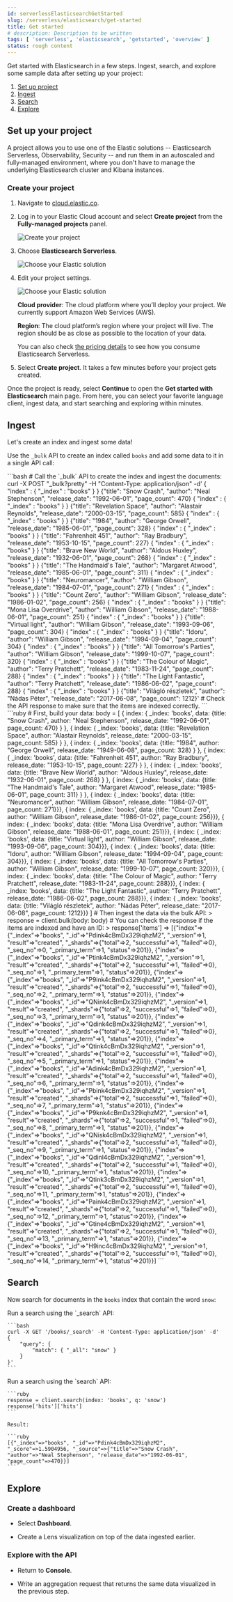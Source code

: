 ```yaml
---
id: serverlessElasticsearchGetStarted
slug: /serverless/elasticsearch/get-started
title: Get started
# description: Description to be written
tags: [ 'serverless', 'elasticsearch', 'getstarted', 'overview' ]
status: rough content
---
```



<RoughContent />

Get started with Elasticsearch in a few steps.
Ingest, search, and explore some sample data after setting up your project:

1. [Set up project](#set-up-project)
2. [Ingest](#ingest)
3. [Search](#search)
4. [Explore](#explore)

## Set up your project

A project allows you to use one of the Elastic solutions -- Elasticsearch Serverless, Observability, Security -- and run them in an autoscaled and fully-managed environment, where you don't have to manage the underlying Elasticsearch cluster and Kibana instances.

### Create your project

1. Navigate to [cloud.elastic.co](https://cloud.elastic.co/).

1. Log in to your Elastic Cloud account and select **Create project** from the **Fully-managed projects** panel.

   ![Create your project](images/gs-create-project.png)

2. Choose **Elasticsearch Serverless**.

   ![Choose your Elastic solution](images/gs-choose-solution.png)

3. Edit your project settings.

   ![Choose your Elastic solution](images/gs-project-settings.png)

   **Cloud provider**: The cloud platform where you’ll deploy your project. We currently support Amazon Web Services (AWS).

   **Region**: The cloud platform’s region where your project will live. The region should be as close as possible to the location of your data.

   You can also check [the pricing details](https://cloud.elastic.co/pricing) to see how you consume Elasticsearch Serverless.

4. Select **Create project**. It takes a few minutes before your project gets created. 

Once the project is ready, select **Continue** to open the **Get started with Elasticsearch** main page. From here, you can select your favorite language client, ingest data, and start searching and exploring within minutes.

## Ingest

Let's create an index and ingest some data!

Use the `_bulk` API to create an index called `books` and add some data to it in 
a single API call:

<DocTabs> 
  <DocTab name="curl">
    ```bash
    # Call the `_bulk` API to create the index and ingest the documents:
    curl -X POST "_bulk?pretty" -H "Content-Type: application/json" -d'
    { "index" : { "_index" : "books" } }
    {"title": "Snow Crash", "author": "Neal Stephenson", "release_date": "1992-06-01", "page_count": 470}
    { "index" : { "_index" : "books" } }
    {"title": "Revelation Space", "author": "Alastair Reynolds", "release_date": "2000-03-15", "page_count": 585}
    { "index" : { "_index" : "books" } }
    {"title": "1984", "author": "George Orwell", "release_date": "1985-06-01", "page_count": 328}
    { "index" : { "_index" : "books" } }
    {"title": "Fahrenheit 451", "author": "Ray Bradbury", "release_date": "1953-10-15", "page_count": 227}
    { "index" : { "_index" : "books" } }
    {"title": "Brave New World", "author": "Aldous Huxley", "release_date": "1932-06-01", "page_count": 268}
    { "index" : { "_index" : "books" } }
    {"title": "The Handmaid's Tale", "author": "Margaret Atwood", "release_date": "1985-06-01", "page_count": 311}
    { "index" : { "_index" : "books" } }
    {"title": "Neuromancer", "author": "William Gibson", "release_date": "1984-07-01", "page_count": 271}
    { "index" : { "_index" : "books" } }
    {"title": "Count Zero", "author": "William Gibson", "release_date": "1986-01-02", "page_count": 256}
    { "index" : { "_index" : "books" } }
    {"title": "Mona Lisa Overdrive", "author": "William Gibson", "release_date": "1988-06-01", "page_count": 251}
    { "index" : { "_index" : "books" } }
    {"title": "Virtual light", "author": "William Gibson", "release_date": "1993-09-06", "page_count": 304}
    { "index" : { "_index" : "books" } }
    {"title": "Idoru", "author": "William Gibson", "release_date": "1994-09-04", "page_count": 304}
    { "index" : { "_index" : "books" } }
    {"title": "All Tomorrow's Parties", "author": "William Gibson", "release_date": "1999-10-07", "page_count": 320}
    { "index" : { "_index" : "books" } }
    {"title": "The Colour of Magic", "author": "Terry Pratchett", "release_date": "1983-11-24", "page_count": 288}
    { "index" : { "_index" : "books" } }
    {"title": "The Light Fantastic", "author": "Terry Pratchett", "release_date": "1986-06-02", "page_count": 288}
    { "index" : { "_index" : "books" } }
    {"title": "Világló részletek", "author": "Nádas Péter", "release_date": "2017-06-08", "page_count": 1212}'
    # Check the API response to make sure that the items are indexed correctly.
    ```
  </DocTab>
  <DocTab name="Ruby">
    ```ruby
    # First, build your data:
    body = [
    { index: { _index: 'books', data: {title: "Snow Crash", author: "Neal Stephenson", release_date: "1992-06-01", page_count: 470} } },
    { index: { _index: 'books', data: {title: "Revelation Space", author: "Alastair Reynolds", release_date: "2000-03-15", page_count: 585} } },
    { index: { _index: 'books', data: {title: "1984", author: "George Orwell", release_date: "1949-06-08", page_count: 328} } },
    { index: { _index: 'books', data: {title: "Fahrenheit 451", author: "Ray Bradbury", release_date: "1953-10-15", page_count: 227} } },
    { index: { _index: 'books', data: {title: "Brave New World", author: "Aldous Huxley", release_date: "1932-06-01", page_count: 268} } },
    { index: { _index: 'books', data: {title: "The Handmaid's Tale", author: "Margaret Atwood", release_date: "1985-06-01", page_count: 311} } },
    { index: { _index: 'books', data: {title: "Neuromancer", author: "William Gibson", release_date: "1984-07-01", page_count: 271}}},
    { index: { _index: 'books', data: {title: "Count Zero", author: "William Gibson", release_date: "1986-01-02", page_count: 256}}},
    { index: { _index: 'books', data: {title: "Mona Lisa Overdrive", author: "William Gibson", release_date: "1988-06-01", page_count: 251}}},
    { index: { _index: 'books', data: {title: "Virtual light", author: "William Gibson", release_date: "1993-09-06", page_count: 304}}},
    { index: { _index: 'books', data: {title: "Idoru", author: "William Gibson", release_date: "1994-09-04", page_count: 304}}},
    { index: { _index: 'books', data: {title: "All Tomorrow's Parties", author: "William Gibson", release_date: "1999-10-07", page_count: 320}}},
    { index: { _index: 'books', data: {title: "The Colour of Magic", author: "Terry Pratchett", release_date: "1983-11-24", page_count: 288}}},
    { index: { _index: 'books', data: {title: "The Light Fantastic", author: "Terry Pratchett", release_date: "1986-06-02", page_count: 288}}},
    { index: { _index: 'books', data: {title: "Világló részletek", author: "Nádas Péter", release_date: "2017-06-08", page_count: 1212}}}
    ]
    # Then ingest the data via the bulk API:
    > response = client.bulk(body: body)
    # You can check the response if the items are indexed and have an ID:
    > response['items']
    =>
    [{"index"=>{"_index"=>"books", "_id"=>"Pdink4cBmDx329iqhzM2", "_version"=>1, "result"=>"created", "_shards"=>{"total"=>2, "successful"=>1, "failed"=>0}, "_seq_no"=>0, "_primary_term"=>1, "status"=>201}},
      {"index"=>{"_index"=>"books", "_id"=>"Ptink4cBmDx329iqhzM2", "_version"=>1, "result"=>"created", "_shards"=>{"total"=>2, "successful"=>1, "failed"=>0}, "_seq_no"=>1, "_primary_term"=>1, "status"=>201}},
      {"index"=>{"_index"=>"books", "_id"=>"P9ink4cBmDx329iqhzM2", "_version"=>1, "result"=>"created", "_shards"=>{"total"=>2, "successful"=>1, "failed"=>0}, "_seq_no"=>2, "_primary_term"=>1, "status"=>201}},
      {"index"=>{"_index"=>"books", "_id"=>"QNink4cBmDx329iqhzM2", "_version"=>1, "result"=>"created", "_shards"=>{"total"=>2, "successful"=>1, "failed"=>0}, "_seq_no"=>3, "_primary_term"=>1, "status"=>201}},
      {"index"=>{"_index"=>"books", "_id"=>"Qdink4cBmDx329iqhzM2", "_version"=>1, "result"=>"created", "_shards"=>{"total"=>2, "successful"=>1, "failed"=>0}, "_seq_no"=>4, "_primary_term"=>1, "status"=>201}},
      {"index"=>{"_index"=>"books", "_id"=>"Qtink4cBmDx329iqhzM2", "_version"=>1, "result"=>"created", "_shards"=>{"total"=>2, "successful"=>1, "failed"=>0}, "_seq_no"=>5, "_primary_term"=>1, "status"=>201}},
      {"index"=>{"_index"=>"books", "_id"=>"Adink4cBmDx329iqhzM2", "_version"=>1, "result"=>"created", "_shards"=>{"total"=>2, "successful"=>1, "failed"=>0}, "_seq_no"=>6, "_primary_term"=>1, "status"=>201}},
      {"index"=>{"_index"=>"books", "_id"=>"Pbink4cBmDx329iqhzM2", "_version"=>1, "result"=>"created", "_shards"=>{"total"=>2, "successful"=>1, "failed"=>0}, "_seq_no"=>7, "_primary_term"=>1, "status"=>201}},
      {"index"=>{"_index"=>"books", "_id"=>"P9knk4cBmDx329iqhzM2", "_version"=>1, "result"=>"created", "_shards"=>{"total"=>2, "successful"=>1, "failed"=>0}, "_seq_no"=>8, "_primary_term"=>1, "status"=>201}},
      {"index"=>{"_index"=>"books", "_id"=>"QNisk4cBmDx329iqhzM2", "_version"=>1, "result"=>"created", "_shards"=>{"total"=>2, "successful"=>1, "failed"=>0}, "_seq_no"=>9, "_primary_term"=>1, "status"=>201}},
      {"index"=>{"_index"=>"books", "_id"=>"Qdinl4cBmDx329iqhzM2", "_version"=>1, "result"=>"created", "_shards"=>{"total"=>2, "successful"=>1, "failed"=>0}, "_seq_no"=>10, "_primary_term"=>1, "status"=>201}},
      {"index"=>{"_index"=>"books", "_id"=>"Qtink3cBmDx329iqhzM2", "_version"=>1, "result"=>"created", "_shards"=>{"total"=>2, "successful"=>1, "failed"=>0}, "_seq_no"=>11, "_primary_term"=>1, "status"=>201}},
      {"index"=>{"_index"=>"books", "_id"=>"Paink4cBmDx329iqhzM2", "_version"=>1, "result"=>"created", "_shards"=>{"total"=>2, "successful"=>1, "failed"=>0}, "_seq_no"=>12, "_primary_term"=>1, "status"=>201}},
      {"index"=>{"_index"=>"books", "_id"=>"Gtine4cBmDx329iqhzM2", "_version"=>1, "result"=>"created", "_shards"=>{"total"=>2, "successful"=>1, "failed"=>0}, "_seq_no"=>13, "_primary_term"=>1, "status"=>201}},
      {"index"=>{"_index"=>"books", "_id"=>"H9inc4cBmDx329iqhzM2", "_version"=>1, "result"=>"created", "_shards"=>{"total"=>2, "successful"=>1, "failed"=>0}, "_seq_no"=>14, "_primary_term"=>1, "status"=>201}}]
    ```
  </DocTab>
</DocTabs>

## Search

Now search for documents in the `books` index that contain the word `snow`:

<DocTabs>
  <DocTab name="curl">
    Run a search using the `_search` API:

    ```bash
    curl -X GET '/books/_search' -H 'Content-Type: application/json' -d'
    {
        "query": {
            "match": { "_all": "snow" }
        }
    }'
    ```
  </DocTab>
  <DocTab name="Ruby">
    Run a search using the `search` API:

    ```ruby
    response = client.search(index: 'books', q: 'snow')
    response['hits']['hits']
    ```

    Result:
    
    ```ruby
    [{"_index"=>"books", "_id"=>"Pdink4cBmDx329iqhzM2", "_score"=>1.5904956, "_source"=>{"title"=>"Snow Crash", "author"=>"Neal Stephenson", "release_date"=>"1992-06-01", "page_count"=>470}}]
    ```
  </DocTab>
</DocTabs>

## Explore

### Create a dashboard

* Select **Dashboard**.

* Create a Lens visualization on top of the data ingested earlier.

### Explore with the API

* Return to **Console**.

* Write an aggregation request that returns the same data visualized in the previous step.

